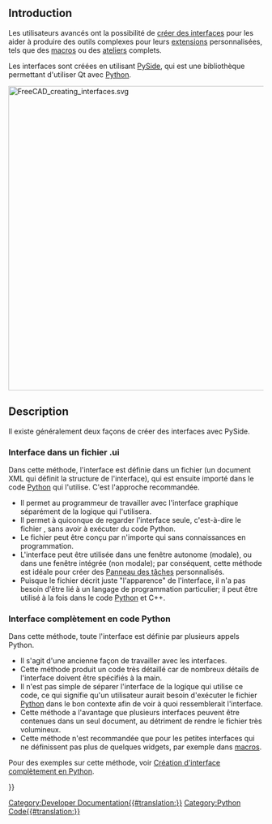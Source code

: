 <languages/>

{{Docnav/fr
|[[PySide/fr|PySide]]
|[[Dialog_creation/fr|Création d'une boite de dialogue]]
}}

{{TOCright}}

== Introduction ==

Les utilisateurs avancés ont la possibilité de [[Interface_creation/fr|créer des interfaces]] pour les aider à produire des outils complexes pour leurs [[Addon/fr|extensions]] personnalisées, tels que des [[Macros/fr|macros]] ou des [[Workbenches/fr|ateliers]] complets.

Les interfaces sont créées en utilisant [[PySide/fr|PySide]], qui est une bibliothèque permettant d'utiliser Qt avec [[Python/fr|Python]].

[[File:FreeCAD_creating_interfaces.svg|600px]]
{{Caption|Deux méthodes générales pour créer des interfaces, en incluant l'interface dans le fichier Python, ou en utilisant des fichiers {{incode|.ui}}.}}

==Description==

Il existe généralement deux façons de créer des interfaces avec PySide.

=== Interface dans un fichier .ui ===

Dans cette méthode, l'interface est définie dans un fichier {{incode|.ui}} (un document XML qui définit la structure de l'interface), qui est ensuite importé dans le code [[Python/fr|Python]] qui l'utilise. C'est l'approche recommandée.
* Il permet au programmeur de travailler avec l'interface graphique séparément de la logique qui l'utilisera.
* Il permet à quiconque de regarder l'interface seule, c'est-à-dire le fichier {{incode|.ui}}, sans avoir à exécuter du code Python.
* Le fichier {{incode|.ui}} peut être conçu par n'importe qui sans connaissances en programmation.
* L'interface {{incode|.ui}} peut être utilisée dans une fenêtre autonome (modale), ou dans une fenêtre intégrée (non modale); par conséquent, cette méthode est idéale pour créer des [[Task_panel/fr|Panneau des tâches]] personnalisés.
* Puisque le fichier {{incode|.ui}} décrit juste "l'apparence" de l'interface, il n'a pas besoin d'être lié à un langage de programmation particulier; il peut être utilisé à la fois dans le code [[Python/fr|Python]] et C++.

=== Interface complètement en code Python ===

Dans cette méthode, toute l'interface est définie par plusieurs appels Python.
* Il s'agit d'une ancienne façon de travailler avec les interfaces.
* Cette méthode produit un code très détaillé car de nombreux détails de l'interface doivent être spécifiés à la main.
* Il n'est pas simple de séparer l'interface de la logique qui utilise ce code, ce qui signifie qu'un utilisateur aurait besoin d'exécuter le fichier [[Python/fr|Python]] dans le bon contexte afin de voir à quoi ressemblerait l'interface.
* Cette méthode a l'avantage que plusieurs interfaces peuvent être contenues dans un seul document, au détriment de rendre le fichier très volumineux.
* Cette méthode n'est recommandée que pour les petites interfaces qui ne définissent pas plus de quelques widgets, par exemple dans [[Macros/fr|macros]].

Pour des exemples sur cette méthode, voir [[Dialog_creation/fr|Création d'interface complètement en Python]].


{{Docnav/fr
|[[PySide/fr|PySide]]
|[[Dialog_creation/fr|Création d'une boite de dialogue]]
}}

{{Powerdocnavi{{#translation:}}}}
[[Category:Developer Documentation{{#translation:}}]]
[[Category:Python Code{{#translation:}}]]